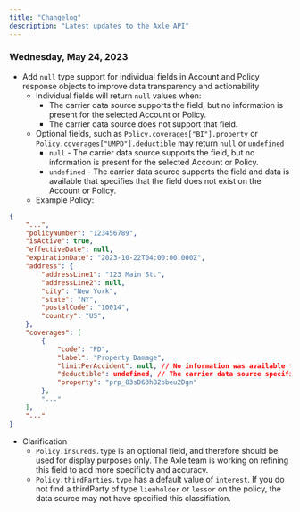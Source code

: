 ```yaml
---
title: "Changelog"
description: "Latest updates to the Axle API"
---
```


### Wednesday, May 24, 2023

- Add `null` type support for individual fields in Account and Policy response objects to improve data transparency and actionability
  - Individual fields will return `null` values when:
    - The carrier data source supports the field, but no information is present for the selected Account or Policy.
    - The carrier data source does not support that field.
  - Optional fields, such as `Policy.coverages["BI"].property` or `Policy.coverages["UMPD"].deductible` may return `null` or `undefined`
    - `null` - The carrier data source supports the field, but no information is present for the selected Account or Policy.
    - `undefined` - The carrier data source supports the field and data is available that specifies that the field does not exist on the Account or Policy.
  - Example Policy:

```json
{
	"...",
	"policyNumber": "123456789",
	"isActive": true,
	"effectiveDate": null,
	"expirationDate": "2023-10-22T04:00:00.000Z",
	"address": {
		"addressLine1": "123 Main St.",
		"addressLine2": null,
		"city": "New York",
		"state": "NY",
		"postalCode": "10014",
		"country": "US",
	},
	"coverages": [
		{
            "code": "PD",
            "label": "Property Damage",
            "limitPerAccident": null, // No information was available from carrier data source
            "deductible": undefined, // The carrier data source specifies that here is no deductible present for this coverage
            "property": "prp_83sD63h82bbeu2Dgn"
        },
		"..."
	],
	"..."
}
```

- Clarification
  - `Policy.insureds.type` is an optional field, and therefore should be used for display purposes only. The Axle team is working on refining this field to add more specificity and accuracy.
  - `Policy.thirdParties.type` has a default value of `interest`. If you do not find a thirdParty of type `lienholder` or `lessor` on the policy, the data source may not have specified this classifiation.
